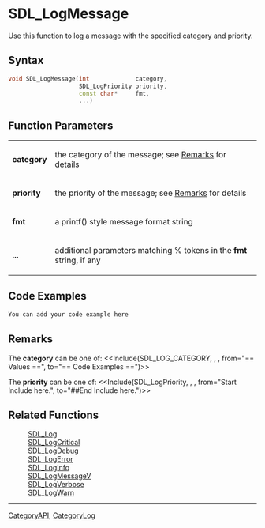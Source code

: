 
= SDL_LogMessage =
Use this function to log a message with the specified category and priority.


== Syntax ==
<syntaxhighlight lang='c++'>
void SDL_LogMessage(int             category,
                    SDL_LogPriority priority,
                    const char*     fmt,
                    ...)
</syntaxhighlight>

== Function Parameters ==
{|
|'''category'''
|the category of the message; see [[#category|Remarks]] for details
|-
|'''priority'''
|the priority of the message; see [[#priority|Remarks]] for details
|-
|'''fmt'''
|a printf() style message format string
|-
|'''...'''
|additional parameters matching % tokens in the '''fmt''' string, if any
|}

== Code Examples ==
<syntaxhighlight lang='c++'>
You can add your code example here
</syntaxhighlight>

== Remarks ==
<span id="category"></span>
The '''category''' can be one of:
<<Include(SDL_LOG_CATEGORY, , , from="== Values ==", to="== Code Examples ==")>>

<span id="priority"></span>
The '''priority''' can be one of:
<<Include(SDL_LogPriority, , , from="Start Include here.", to="##End Include here.")>>

== Related Functions ==
:[[SDL_Log]]
:[[SDL_LogCritical]]
:[[SDL_LogDebug]]
:[[SDL_LogError]]
:[[SDL_LogInfo]]
:[[SDL_LogMessageV]]
:[[SDL_LogVerbose]]
:[[SDL_LogWarn]]

----
[[CategoryAPI]], [[CategoryLog]]
